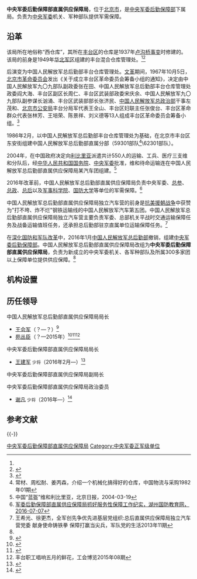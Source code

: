 {{Infobox PRCG
|color = darkgreen
|机构名称 = 中央军委后勤保障部<br>直属供应保障局
|上级机构 = [[中央军委后勤保障部|中央军委后勤保障部]]
|机构类型 = 中央军委后勤保障部下属局
|军事级别 = 正军级|nocat
|标志1 = China Emblem PLA.svg
|标志1说明 = [[中国人民解放军军徽|中国人民解放军军徽]]
|职位1 = 局长
|人员1 = [[王建军_(军委后勤保障部)|王建军]]
|衔级1 = [[中国人民解放军少将|少将]]
|职位2 = 政治委员
|人员2 =[[谢凡|谢凡]]
|衔级2 = [[中国人民解放军少将|少将]]
|职位3 =
|人员3 =
|职位4 =
|人员4 =
|地址1 = [[北京市|北京市]][[丰台区|丰台区]]东安街
|成立时间 = 2016年
|a=
|b=
|c=
|d=
|E=
|e=
}}

'''中央军委后勤保障部直属供应保障局'''，位于[[北京市|北京市]]，是[[中央军委后勤保障部|中央军委后勤保障部]]下属局。负责为[[中央军委|中央军委]]机关、军种部队提供军需保障。

==沿革==
该局所在地俗称“西仓库”，其所在[[丰台区|丰台区]]的仓库是1937年[[卢沟桥事变|卢沟桥事变]]时修建的。该局的前身是1949年[[华北军区|华北军区]]组建的丰台混合仓库管理处。<ref name=huz/><ref>{{Cite web |url=http://news.ifeng.com/gundong/detail_2013_04/12/24133967_0.shtml |title=邀请军内外专家讲党史，凤凰网，2013-04-12 |accessdate=2016-09-04 |archive-date=2019-05-14 |archive-url=https://web.archive.org/web/20190514022103/http://news.ifeng.com/gundong/detail_2013_04/12/24133967_0.shtml |dead-url=no }}</ref>

后演变为中国人民解放军总后勤部丰台仓库管理处。[[文革|文革]]期间，1967年10月5日，[[北京市革命委员会|北京市革命委员会]]发出《关于成立丰台区革命委员会筹备小组的通知》，决定由中国人民解放军九〇九部队副政委张在田、中国人民解放军总后勤部丰台仓库管理处政委阎大海、丰台区副区长周仁、丰台区武装部政委宋庆余、中国人民解放军九〇九部队副参谋长汹涌、丰台区武装部部长张济民、[[中国人民解放军总政治部|中国人民解放军总政治部]]干事左茂和、[[北京市公安局|北京市公安局]]丰台分局军代表王全山、丰台区妇联主任张俊台、丰台区革命群众代表张林芳、王培荣、陈景祥、刘义德等13人组成丰台区革命委员会筹备小组。<ref>{{Cite web |url=http://ftds.bjft.gov.cn/articles/40288acb48f2d7a20148f435520b0017.html |title=中国共产党北京丰台区历史大事记（1967年—1975年），中共北京市丰台区委党史资料征集办公室，2014-10-09 |accessdate=2016-09-04 |archive-date=2017-03-20 |archive-url=https://web.archive.org/web/20170320002913/http://ftds.bjft.gov.cn/articles/40288acb48f2d7a20148f435520b0017.html |dead-url=no }}</ref>

1986年2月，以中国人民解放军总后勤部丰台仓库管理处为基础，在北京市丰台区东安街组建中国人民解放军总后勤部直属分部（59301部队<ref>常材、周松耐、姜丙森，介绍一个机械化搞得好的仓库，中国物流与采购1982年01期</ref>\62301部队）。

2004年，在中国政府决定向[[利比里亚|利比里亚]]派遣共计550人的运输、工兵、医疗三支维和分队后，经[[中华人民共和国国务院|中华人民共和国国务院]]、[[中央军委|中央军委]]批准，维和待命运输连在中国人民解放军总后勤部直属供应保障局某汽车团组建。<ref>中国“蓝盔”维和利比里亚，北京日报，2004-03-19</ref>

2016年改革前，中国人民解放军总后勤部直属供应保障局负责中央军委、[[总参|总参]]、[[总政|总政]]、[[总后|总后]]以及[[中国人民解放军军事科学院|军事科学院]]、[[中国人民解放军国防大学|国防大学]]等单位的军需保障。<ref name=huz>[http://www.huzhou.gov.cn/art/2016/7/7/art_6872_486497.html 军委后勤保障部直属供应保障局抓好服务性保障工作纪实，湖州国防教育网，2016-07-07]{{Dead link|date=2018年11月 |bot=InternetArchiveBot |fix-attempted=yes }}</ref>

中国人民解放军总后勤部直属供应保障局独立汽车营的前身是[[抗美援朝战争|抗美援朝战争]]中获赞为"打不垮、炸不烂"钢铁运输线的中国人民解放军汽车第五团。中国人民解放军总后勤部直属供应保障局独立汽车营主要负责军委、总部机关平战时交通运输保障任务及战备运输值班任务，还承担总后勤部驻京直属单位运输保障任务。<ref>王希光、徐更杰，全军创先争优先进基层党组织:总后直属供应保障局独立汽车营党委  献身使命铸铁拳  保障打赢当尖兵，军队党的生活2013年11期</ref>

在[[深化国防和军队改革|深化国防和军队改革]]中，2016年1月[[中国人民解放军总后勤部|中国人民解放军总后勤部]]撤销，组建[[中央军委后勤保障部|中央军委后勤保障部]]。中国人民解放军总后勤部直属供应保障局改组为'''中央军委后勤保障部直属供应保障局'''，负责为新成立的中央军委机关、各军种部队及所属300多家团以上保障单位提供供应保障。<ref name=huz/>

==机构设置==

==历任领导==
;中国人民解放军总后勤部直属供应保障局局长
*[[王会军|王会军]]（？—？）<ref>{{Cite web |url=http://old.jfdaily.com/gb/node2/node17/node167/node22697/node22701/userobject1ai333678.html |title=中国军人赴利维和，解放日报，2003-11-19 |accessdate=2016-09-04 |archive-date=2017-01-05 |archive-url=https://web.archive.org/web/20170105015504/http://old.jfdaily.com/gb/node2/node17/node167/node22697/node22701/userobject1ai333678.html |dead-url=no }}</ref>
*[[苑丛臣|苑丛臣]]（？—2015年）<ref>{{Cite web |url=http://www.cflac.org.cn/ysb/2010-08/03/content_20514652.htm |title=北京书协建军节前慰问部队官兵，中国艺术报，2010-08-03 |accessdate=2016-09-04 |archive-date=2019-02-20 |archive-url=https://web.archive.org/web/20190220174917/http://www.cflac.org.cn/ysb/2010-08/03/content_20514652.htm |dead-url=no }}</ref><ref>{{Cite web |url=http://www.dayoo.com/roll/201004/18/10000307_101710657.htm |title=100件加压舱今空运至西宁 可有效治疗高原病，大洋网，2010-04-18 |accessdate=2016-09-04 |archive-date=2016-09-07 |archive-url=https://archive.is/20160907131018/http://www.dayoo.com/roll/201004/18/10000307_101710657.htm |dead-url=no }}</ref><ref>丰台职工唱响五月的鲜花，工会博览2015年08期</ref>

{{col-begin}}
{{col-2}}
;中央军委后勤保障部直属供应保障局局长
*[[王建军_(军委后勤保障部)|王建军]] <small>少将</small>（2016年2月—）<ref>{{Cite web |url=http://news.sohu.com/20160307/n439672656.shtml |title=王建军任军委后勤保障部直属供应保障局局长，搜狐，2016-03-07 |accessdate=2016-09-04 |archive-date=2019-05-12 |archive-url=https://web.archive.org/web/20190512174553/http://news.sohu.com/20160307/n439672656.shtml |dead-url=no }}</ref>

;中央军委后勤保障部直属供应保障局副局长

{{col-2}}
;中央军委后勤保障部直属供应保障局政治委员
*[[谢凡|谢凡]] <small>少将</small>（2016年—）<ref>{{Cite web  |url =http://www.maxlaw.cn/xg/news/856960541480.shtml  |title =冀岩区长走访慰问驻区部队  |author =  |date =2017-04-09  |publisher =大律师网  |language =  |accessdate =  |quote =  |archive-date =2020-12-06  |archive-url =https://web.archive.org/web/20201206210542/http://www.maxlaw.cn/xg/news/856960541480.shtml  |dead-url =no  }}</ref>

{{col-end}}

== 参考文献 ==
{{reflist}}

{{-}}
{{中央军委|属}}

[[Category:中央军委后勤保障部直属供应保障局|]]
[[Category:中央军委正军级单位|Category:中央军委正军级单位]]